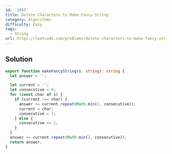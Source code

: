 ```yaml
---
id: '1957'
title: Delete Characters to Make Fancy String
category: Algorithms
difficulty: Easy
tags:
  - String
url: https://leetcode.com/problems/delete-characters-to-make-fancy-string
---
```


## Solution

```typescript showLineNumbers
export function makeFancyString(s: string): string {
  let answer = '';

  let current = '';
  let consecutive = 0;
  for (const char of s) {
    if (current !== char) {
      answer += current.repeat(Math.min(2, consecutive));
      current = char;
      consecutive = 1;
    } else {
      consecutive += 1;
    }
  }
  answer += current.repeat(Math.min(2, consecutive));
  return answer;
}
```
